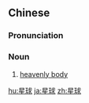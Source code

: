 ==Chinese==
{{zh-forms}}

===Pronunciation===
{{zh-pron
|m=xīngqiú,er=y
|c=sing1 kau4
|h=pfs=sên-khiù
|mn=seng-kiû
|cat=n
}}

===Noun===
{{zh-noun}}

# [[heavenly body]]

[[hu:星球]]
[[ja:星球]]
[[zh:星球]]